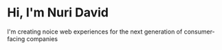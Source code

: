# Hi, I'm Nuri David

I'm creating noice web experiences for the next generation of consumer-facing companies
